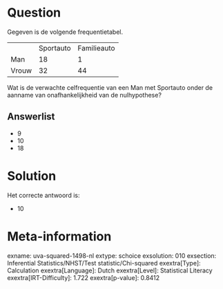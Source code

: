 Question
========

Gegeven is de volgende frequentietabel.

  ------- ----------- -------------
          Sportauto   Familieauto
  Man     18          1
  Vrouw   32          44
  ------- ----------- -------------

Wat is de verwachte celfrequentie van een Man met Sportauto onder de
aanname van onafhankelijkheid van de nulhypothese?

Answerlist
----------

* 9
* 10
* 18

Solution
========

Het correcte antwoord is: 

* 10

Meta-information
================
exname: uva-squared-1498-nl
extype: schoice
exsolution: 010
exsection: Inferential Statistics/NHST/Test statistic/Chi-squared
exextra[Type]: Calculation
exextra[Language]: Dutch
exextra[Level]: Statistical Literacy
exextra[IRT-Difficulty]: 1.722
exextra[p-value]: 0.8412
